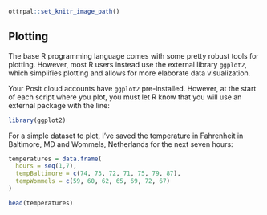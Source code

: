```r
ottrpal::set_knitr_image_path()
```

## Plotting

The base R programming language comes with some pretty robust tools for plotting. However, most R users instead use the external library `ggplot2`, which simplifies plotting and allows for more elaborate data visualization. 

Your Posit cloud accounts have `ggplot2` pre-installed. However, at the start of each script where you plot, you must let R know that you will use an external package with the line:

```r
library(ggplot2)
```

For a simple dataset to plot, I’ve saved the temperature in Fahrenheit in Baltimore, MD and Wommels, Netherlands for the next seven hours:

```r
temperatures = data.frame(
  hours = seq(1,7),
  tempBaltimore = c(74, 73, 72, 71, 75, 79, 87),
  tempWommels = c(59, 60, 62, 65, 69, 72, 67)
)

head(temperatures)
```